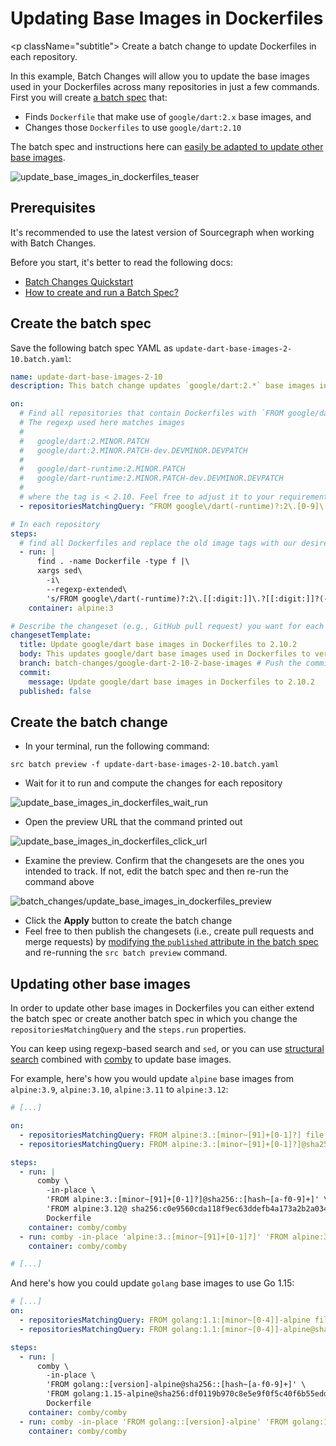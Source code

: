 # Updating Base Images in Dockerfiles

<p className="subtitle">
Create a batch change to update Dockerfiles in each repository.
</p>

In this example, Batch Changes will allow you to update the base images used in your Dockerfiles across many repositories in just a few commands. First you will create [a batch spec](/batch-changes/create-a-batch-change) that:

- Finds `Dockerfile` that make use of `google/dart:2.x` base images, and
- Changes those `Dockerfiles` to use `google/dart:2.10`

The batch spec and instructions here can [easily be adapted to update other base images](#updating-other-base-images).

![update_base_images_in_dockerfiles_teaser](https://storage.googleapis.com/sourcegraph-assets/Docs/update_base_images_in_dockerfiles_teaser_latest.png)

## Prerequisites

<Callout type="tip">It's recommended to use the latest version of Sourcegraph when working with Batch Changes.</Callout>

Before you start, it's better to read the following docs:

- [Batch Changes Quickstart](/batch-changes/quickstart)
- [How to create and run a Batch Spec?](/batch-changes/create-a-batch-change)

## Create the batch spec

Save the following batch spec YAML as `update-dart-base-images-2-10.batch.yaml`:

```yaml
name: update-dart-base-images-2-10
description: This batch change updates `google/dart:2.*` base images in Dockerfiles to `google/dart:2.10.2`.

on:
  # Find all repositories that contain Dockerfiles with `FROM google/dart:2.*` as base images.
  # The regexp used here matches images
  #
  #   google/dart:2.MINOR.PATCH
  #   google/dart:2.MINOR.PATCH-dev.DEVMINOR.DEVPATCH
  #
  #   google/dart-runtime:2.MINOR.PATCH
  #   google/dart-runtime:2.MINOR.PATCH-dev.DEVMINOR.DEVPATCH
  #
  # where the tag is < 2.10. Feel free to adjust it to your requirements.
  - repositoriesMatchingQuery: ^FROM google\/dart(-runtime)?:2\.[0-9]\.?\d?(-dev\.\d\.\d)? file:Dockerfile  patternType:regexp

# In each repository
steps:
  # find all Dockerfiles and replace the old image tags with our desired ones:
  - run: |
      find . -name Dockerfile -type f |\
      xargs sed\
        -i\
        --regexp-extended\
        's/FROM google\/dart(-runtime)?:2\.[[:digit:]]\.?[[:digit:]]?(-dev\.?[[:digit:]]?\.?[[:digit:]]?)?/FROM google\/dart:2\.10/g'
    container: alpine:3

# Describe the changeset (e.g., GitHub pull request) you want for each repository.
changesetTemplate:
  title: Update google/dart base images in Dockerfiles to 2.10.2
  body: This updates google/dart base images used in Dockerfiles to version 2.10.2
  branch: batch-changes/google-dart-2-10-2-base-images # Push the commit to this branch.
  commit:
    message: Update google/dart base images in Dockerfiles to 2.10.2
  published: false
```

## Create the batch change

- In your terminal, run the following command:

```shell
src batch preview -f update-dart-base-images-2-10.batch.yaml
```

- Wait for it to run and compute the changes for each repository

![update_base_images_in_dockerfiles_wait_run](https://sourcegraphstatic.com/docs/images/batch_changes/update_base_images_in_dockerfiles_wait_run.png)

- Open the preview URL that the command printed out

![update_base_images_in_dockerfiles_click_url](https://sourcegraphstatic.com/docs/images/batch_changes/update_base_images_in_dockerfiles_click_url.png)

- Examine the preview. Confirm that the changesets are the ones you intended to track. If not, edit the batch spec and then re-run the command above

![batch_changes/update_base_images_in_dockerfiles_preview](https://sourcegraphstatic.com/docs/images/batch_changes/update_base_images_in_dockerfiles_preview.png)

- Click the **Apply** button to create the batch change
- Feel free to then publish the changesets (i.e., create pull requests and merge requests) by [modifying the `published` attribute in the batch spec](/batch-changes/batch-spec-yaml-reference#changesettemplatepublished) and re-running the `src batch preview` command.

## Updating other base images

In order to update other base images in Dockerfiles you can either extend the batch spec or create another batch spec in which you change the `repositoriesMatchingQuery` and the `steps.run` properties.

You can keep using regexp-based search and `sed`, or you can use [structural search](/code-search/types/structural) combined with [comby](https://comby.dev) to update base images.

For example, here's how you would update `alpine` base images from `alpine:3.9`, `alpine:3.10`, `alpine:3.11` to `alpine:3.12`:

```yaml
# [...]

on:
  - repositoriesMatchingQuery: FROM alpine:3.:[minor~[91]+[0-1]?] file:Dockerfile patternType:structural
  - repositoriesMatchingQuery: FROM alpine:3.:[minor~[91]+[0-1]?]@sha256::[hash~[a-f0-9]+] file:Dockerfile patternType:structural

steps:
  - run: |
      comby \
        -in-place \
        'FROM alpine:3.:[minor~[91]+[0-1]?]@sha256::[hash~[a-f0-9]+]' \
        'FROM alpine:3.12@ sha256:c0e9560cda118f9ec63ddefb4a173a2b2a0347082d7dff7dc14272e7841a5b5a' \
        Dockerfile
    container: comby/comby
  - run: comby -in-place 'alpine:3.:[minor~[91]+[0-1]?]' 'FROM alpine:3.12' Dockerfile
    container: comby/comby

# [...]
```

And here's how you could update `golang` base images to use Go 1.15:

```yaml
# [...]
on:
  - repositoriesMatchingQuery: FROM golang:1.1:[minor~[0-4]]-alpine file:Dockerfile patternType:structural
  - repositoriesMatchingQuery: FROM golang:1.1:[minor~[0-4]]-alpine@sha256::[hash~[a-f0-9]+] file:Dockerfile patternType:structural

steps:
  - run: |
      comby \
        -in-place \
        'FROM golang::[version]-alpine@sha256::[hash~[a-f0-9]+]' \
        'FROM golang:1.15-alpine@sha256:df0119b970c8e5e9f0f5c40f6b55edddf616bab2b911927ebc3b361c469ea29c' \
        Dockerfile
    container: comby/comby
  - run: comby -in-place 'FROM golang::[version]-alpine' 'FROM golang:1.15-alpine' Dockerfile
    container: comby/comby
```
